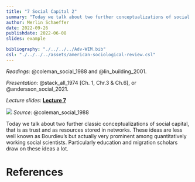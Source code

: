 ```yaml
---
title: "7 Social Capital 2"
summary: "Today we talk about two further conceptualizations of social capital: Networks enable social control and thereby establish trust. Networks also entail indirect access to other's  resources."
author: Merlin Schaeffer
date: 2022-09-26
publishdate: 2022-06-08
slides: example

bibliography: "./../../../Adv-WIM.bib"
csl: "./../../../assets/american-sociological-review.csl"
---
```


*Readings:* @coleman_social_1988 and @lin_building_2001.

*Presentation:* @stack_all_1974[Ch. 1, Chr.3 & Ch.6], or @andersson_social_2021.

*Lecture slides:* [**Lecture 7**](/Sessions/7-Social-Capital-II/7-SoCap2.html)

![](https://www.researchgate.net/profile/Ann-Dale/publication/30934845/figure/fig1/AS:277092743827459@1443075466446/Networks-with-a-open-and-b-closed-structures-Source-Coleman-2000-p-27.png)
*Source*: @coleman_social_1988

Today we talk about two further classic conceptualizations of social capital, that is as trust and as resources stored in networks. These ideas are less well known as Bourdieu's but actually very prominent among quantitatively working social scientists. Particularly education and migration scholars draw on these ideas a lot.

# References